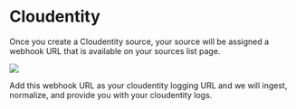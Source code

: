 # Cloudentity

Once you create a Cloudentity source, your source will be assigned a
webhook URL that is available on your sources list page.

<img src="/cloudentity-1.png"/>

Add this webhook URL as your cloudentity logging URL
and we will ingest, normalize, and provide you with your
cloudentity logs.